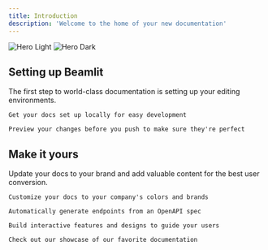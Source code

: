 ```yaml
---
title: Introduction
description: 'Welcome to the home of your new documentation'
---
```


<img
  className="block dark:hidden"
  src="/images/hero-light.svg"
  alt="Hero Light"
/>
<img
  className="hidden dark:block"
  src="/images/hero-dark.svg"
  alt="Hero Dark"
/>

## Setting up Beamlit

The first step to world-class documentation is setting up your editing environments.

<CardGroup cols={2}>
<Card
title="Edit Your Docs"
icon="pen-to-square"
href="[https://mintlify.com/docs/quickstart](https://mintlify.com/docs/quickstart)"

>

```
Get your docs set up locally for easy development

```

</Card>
<Card
title="Preview Changes"
icon="image"
href="[https://mintlify.com/docs/development](https://mintlify.com/docs/development)"

>

```
Preview your changes before you push to make sure they're perfect

```

</Card>
</CardGroup>

## Make it yours

Update your docs to your brand and add valuable content for the best user conversion.

<CardGroup cols={2}>
<Card
title="Customize Style"
icon="palette"
href="[https://mintlify.com/docs/settings/global](https://mintlify.com/docs/settings/global)"

>

```
Customize your docs to your company's colors and brands

```

</Card>
<Card
title="Reference APIs"
icon="code"
href="[https://mintlify.com/docs/api-playground/openapi](https://mintlify.com/docs/api-playground/openapi)"

>

```
Automatically generate endpoints from an OpenAPI spec

```

</Card>
<Card
title="Add Components"
icon="screwdriver-wrench"
href="[https://mintlify.com/docs/components/accordion](https://mintlify.com/docs/components/accordion)"

>

```
Build interactive features and designs to guide your users

```

</Card>
<Card
title="Get Inspiration"
icon="stars"
href="[https://mintlify.com/customers](https://mintlify.com/customers)"

>

```
Check out our showcase of our favorite documentation

```

</Card>
</CardGroup>
